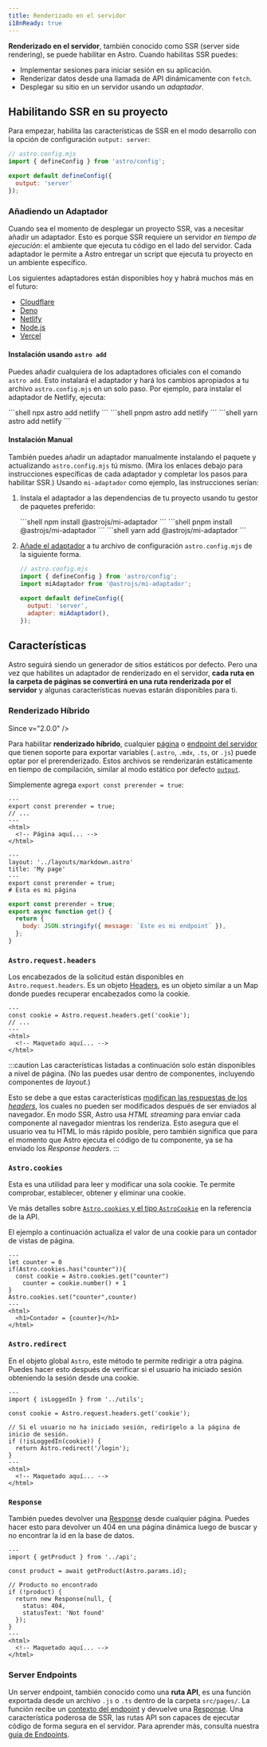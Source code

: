 ```yaml
---
title: Renderizado en el servidor
i18nReady: true
---
```



**Renderizado en el servidor**, también conocido como SSR (server side rendering), se puede habilitar en Astro. Cuando habilitas SSR puedes:

- Implementar sesiones para iniciar sesión en su aplicación.
- Renderizar datos desde una llamada de API dinámicamente con `fetch`.
- Desplegar su sitio en un servidor usando un *adaptador*.

## Habilitando SSR en su proyecto

Para empezar, habilita las características de SSR en el modo desarrollo con la opción de configuración `output: server`:

```js ins={5}
// astro.config.mjs
import { defineConfig } from 'astro/config';

export default defineConfig({
  output: 'server'
});
```

### Añadiendo un Adaptador

Cuando sea el momento de desplegar un proyecto SSR, vas a necesitar añadir un adaptador. Esto es porque SSR requiere un servidor _en tiempo de ejecución_: el ambiente que ejecuta tu código en el lado del servidor. Cada adaptador le permite a Astro entregar un script que ejecuta tu proyecto en un ambiente específico.

Los siguientes adaptadores están disponibles hoy y habrá muchos más en el futuro:

- [Cloudflare](/es/guides/integrations-guide/cloudflare/)
- [Deno](/es/guides/integrations-guide/deno/)
- [Netlify](/es/guides/integrations-guide/netlify/)
- [Node.js](/es/guides/integrations-guide/node/)
- [Vercel](/es/guides/integrations-guide/vercel/)

#### Instalación usando `astro add`

Puedes añadir cualquiera de los adaptadores oficiales con el comando `astro add`. Esto instalará el adaptador y hará los cambios apropiados a tu archivo `astro.config.mjs` en un solo paso. Por ejemplo, para instalar el adaptador de Netlify, ejecuta:

<PackageManagerTabs>
  <Fragment slot="npm">
  ```shell
  npx astro add netlify
  ```
  </Fragment>
  <Fragment slot="pnpm">
  ```shell
  pnpm astro add netlify
  ```
  </Fragment>
  <Fragment slot="yarn">
  ```shell
  yarn astro add netlify
  ```
  </Fragment>
</PackageManagerTabs>

#### Instalación Manual

También puedes añadir un adaptador manualmente instalando el paquete y actualizando `astro.config.mjs` tú mismo. (Mira los enlaces debajo para instrucciones específicas de cada adaptador y completar los pasos para habilitar SSR.) Usando `mi-adaptador` como ejemplo, las instrucciones serían:

1. Instala el adaptador a las dependencias de tu proyecto usando tu gestor de paquetes preferido:

   <PackageManagerTabs>
     <Fragment slot="npm">
     ```shell
     npm install @astrojs/mi-adaptador
     ```
     </Fragment>
     <Fragment slot="pnpm">
     ```shell
     pnpm install @astrojs/mi-adaptador
     ```
     </Fragment>
     <Fragment slot="yarn">
     ```shell
     yarn add @astrojs/mi-adaptador
     ```
     </Fragment>
   </PackageManagerTabs>

2. [Añade el adaptador](/es/reference/configuration-reference/#adapter) a tu archivo de configuración `astro.config.mjs` de la siguiente forma.

    ```js ins={3,6-7}
    // astro.config.mjs
    import { defineConfig } from 'astro/config';
    import miAdaptador from '@astrojs/mi-adaptador';

    export default defineConfig({
      output: 'server',
      adapter: miAdaptador(),
    });
    ```

## Características

Astro seguirá siendo un generador de sitios estáticos por defecto. Pero una vez que habilites un adaptador de renderizado en el servidor, **cada ruta en la carpeta de páginas se convertirá en una ruta renderizada por el servidor** y algunas características nuevas estarán disponibles para ti.

### Renderizado Híbrido

Since v="2.0.0" />

Para habilitar **renderizado híbrido**, cualquier [página](/es/core-concepts/astro-pages/) o [endpoint del servidor](/es/core-concepts/endpoints/#endpoints-del-servidor-rutas-de-api) que tienen soporte para exportar variables (`.astro`, `.mdx`, `.ts`, or `.js`) puede optar por el prerenderizado. Estos archivos se renderizarán estáticamente en tiempo de compilación, similar al modo estático por defecto [`output`](/es/reference/configuration-reference/#output).

Simplemente agrega `export const prerender = true`:

```astro title="src/pages/index.astro" {2}
---
export const prerender = true;
// ...
---
<html>
  <!-- Página aquí... -->
</html>
```

```mdx title="src/pages/mypage.mdx" {5}
---
layout: '../layouts/markdown.astro'
title: 'My page'
---
export const prerender = true;
# Esta es mi página
```


```js title="src/pages/myendpoint.js" {1}
export const prerender = true;
export async function get() {
  return {
    body: JSON.stringify({ message: `Este es mi endpoint` }),
  };
}
```

### `Astro.request.headers`

Los encabezados de la solicitud están disponibles en `Astro.request.headers`. Es un objeto [Headers](https://developer.mozilla.org/en-US/docs/Web/API/Headers), es un objeto similar a un Map donde puedes recuperar encabezados como la cookie.

```astro title="src/pages/index.astro" {2}
---
const cookie = Astro.request.headers.get('cookie');
// ...
---
<html>
  <!-- Maquetado aquí... -->
</html>
```

:::caution
Las características listadas a continuación solo están disponibles a nivel de página. (No las puedes usar dentro de componentes, incluyendo componentes de *layout*.)

Esto se debe a que estas características [modifican las respuestas de los *headers*](https://developer.mozilla.org/es/docs/Glossary/Response_header), los cuales no pueden ser modificados después de ser enviados al navegador. En modo SSR, Astro usa *HTML streaming* para enviar cada componente al navegador mientras los renderiza. Esto asegura que el usuario vea tu HTML lo más rápido posible, pero también significa que para el momento que Astro ejecuta el código de tu componente, ya se ha enviado los *Response headers*.
:::

### `Astro.cookies`

Esta es una utilidad para leer y modificar una sola cookie. Te permite comprobar, establecer, obtener y eliminar una cookie.

Ve más detalles sobre [`Astro.cookies` y el tipo `AstroCookie`](/es/reference/api-reference/#astrocookies) en la referencia de la API.

El ejemplo a continuación actualiza el valor de una cookie para un contador de vistas de página.

```astro title="src/pages/index.astro" {4,5,9}
---
let counter = 0
if(Astro.cookies.has("counter")){
  const cookie = Astro.cookies.get("counter")
	counter = cookie.number() + 1
}
Astro.cookies.set("counter",counter)
---
<html>
  <h1>Contador = {counter}</h1>
</html>
```

### `Astro.redirect`

En el objeto global `Astro`, este método te permite redirigir a otra página. Puedes hacer esto después de verificar si el usuario ha iniciado sesión obteniendo la sesión desde una cookie.

```astro title="src/pages/account.astro" {8}
---
import { isLoggedIn } from '../utils';

const cookie = Astro.request.headers.get('cookie');

// Si el usuario no ha iniciado sesión, redirígelo a la página de inicio de sesión.
if (!isLoggedIn(cookie)) {
  return Astro.redirect('/login');
}
---
<html>
  <!-- Maquetado aquí... -->
</html>
```

### `Response`

También puedes devolver una [Response](https://developer.mozilla.org/es/docs/Web/API/Response) desde cualquier página. Puedes hacer esto para devolver un 404 en una página dinámica luego de buscar y no encontrar la id en la base de datos.

```astro title="src/pages/[id].astro" {8-11}
---
import { getProduct } from '../api';

const product = await getProduct(Astro.params.id);

// Producto no encontrado
if (!product) {
  return new Response(null, {
    status: 404,
    statusText: 'Not found'
  });
}
---
<html>
  <!-- Maquetado aquí... -->
</html>
```

### Server Endpoints

Un server endpoint, también conocido como una **ruta API**, es una función exportada desde un archivo `.js` o `.ts` dentro de la carpeta `src/pages/`. 
La función recibe un [contexto del endpoint](/es/reference/api-reference/#contexto-del-endpoint) y devuelve una [Response](https://developer.mozilla.org/es/docs/Web/API/Response). Una característica poderosa de SSR, las rutas API son capaces de ejecutar código de forma segura en el servidor. Para aprender más, consulta nuestra [guía de Endpoints](/es/core-concepts/endpoints/#endpoints-del-servidor-rutas-de-api).
